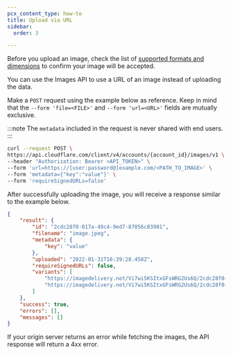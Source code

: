 ```yaml
---
pcx_content_type: how-to
title: Upload via URL
sidebar:
  order: 3

---
```


Before you upload an image, check the list of [supported formats and dimensions](/images/upload-images/#supported-image-formats) to confirm your image will be accepted.

You can use the Images API to use a URL of an image instead of uploading the data.

Make a `POST` request using the example below as reference. Keep in mind that the `--form 'file=<FILE>'` and `--form 'url=<URL>'` fields are mutually exclusive.

:::note
The `metadata` included in the request is never shared with end users.
:::

```bash
curl --request POST \
https://api.cloudflare.com/client/v4/accounts/{account_id}/images/v1 \
--header "Authorization: Bearer <API_TOKEN>" \
--form 'url=https://[user:password@]example.com/<PATH_TO_IMAGE>' \
--form 'metadata={"key":"value"}' \
--form 'requireSignedURLs=false'
```

After successfully uploading the image, you will receive a response similar to the example below.

```json
{
    "result": {
        "id": "2cdc28f0-017a-49c4-9ed7-87056c83901",
        "filename": "image.jpeg",
        "metadata": {
            "key": "value"
        },
        "uploaded": "2022-01-31T16:39:28.458Z",
        "requireSignedURLs": false,
        "variants": [
            "https://imagedelivery.net/Vi7wi5KSItxGFsWRG2Us6Q/2cdc28f0-017a-49c4-9ed7-87056c83901/public",
            "https://imagedelivery.net/Vi7wi5KSItxGFsWRG2Us6Q/2cdc28f0-017a-49c4-9ed7-87056c83901/thumbnail"
        ]
    },
    "success": true,
    "errors": [],
    "messages": []
}
```

If your origin server returns an error while fetching the images, the API response will return a 4xx error.
